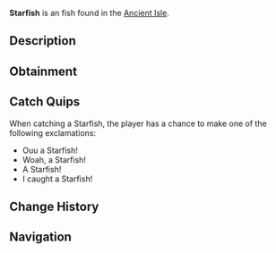 {{FishInfobox
|image          = Starfish.png
|rarity         = Uncommon
|sea            = First Sea
|location       = [[Ancient Isle]]
|sublocation    = 
|sources        = Fishing Rod
|radar_location = 
|xp             = 115
|weather        = 
|time           = 
|season         = Summer
|bait           = 
|base_weight    = 7
|base_value     = 110
|weight_range   = 5
|base_chance    = 55
|base_resil     = 95
}}
'''Starfish''' is an {{Rarity|Uncommon}} fish found in the [[Ancient Isle]].

== Description ==
{{Description|The starfish is a marine invertebrate with five arms that have hundreds of little feet which they use to move around. They prey on small organisms in their habitats, and are usually out and about during the daytime.|Bestiary Entry}}

== Obtainment ==
{{Description|Found at the Ancient Isle.|Bestiary Hint}}
{{Fish Availability|
Ancient Isle/Surrounding Ocean
|top_rods      = 
Training Rod\110218.7\254771.38;
Astralhook Rod\87180.36\116320.68;
Ethereal Prism Rod\85888.17\122396.54;
Fast Rod\84335\76061;
Flimsy Rod\81568.89\71356.13;
Leviathan's Fang Rod\78597.36\81735.34;
Fortune Rod\46460.46\61992.73;
No-Life Rod\79769.03\72263.34;
Seraphic Rod\79455.01\71978.86;
Verdant Shear Rod\74389.34\61593.26;
Depthseeker Rod\73962.05\56193.71;
Avalanche Rod\73322.15\50522.65;
Challenger's Rod\72726.16\65883.16;
Rod Of The Forgotten Fang\72553.59\65726.82;
Blazebringer Rod\68556.47\58008.7;
Zeus Rod\67814.95\61434.05;
Rod Of The Depths\66098.05\59878.7;
Volcanic Rod\65628.85\46660.59;
Rod Of The Exalted One\62740.38\59955.28;
Trident Rod\62317.52\50163.18;
Free Spirit Rod\61774.6\50252.25;
Steady Rod\38321.19\22411.46
|recommended   = Training Rod
}}

== Catch Quips ==
When catching a Starfish, the player has a chance to make one of the following exclamations:
* Ouu a Starfish!
* Woah, a Starfish!
* A Starfish!
* I caught a Starfish!

== Change History ==
{{Change History|{{subst:Current Version}}}}

== Navigation ==
{{Fish Navbox|Ancient Isle}}